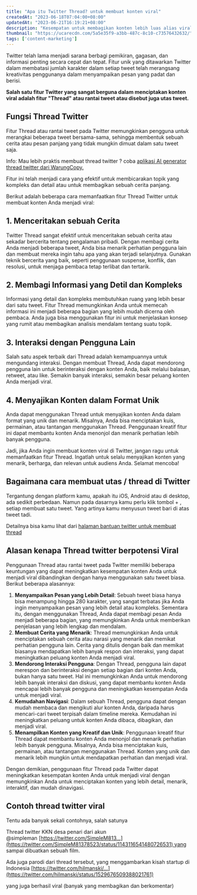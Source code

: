 ```yaml
---
title: "Apa itu Twitter Thread? untuk membuat konten viral"
createdAt: "2023-06-18T07:04:00+08:00"
updatedAt: "2023-06-21T16:19:21+08:00"
description: "Kesempatan untuk membagikan konten lebih luas alias viral lagi, bisa kamu coba dengan fungsi thread pada aplikasi Twitter"
thumbnail: "https://ucarecdn.com/5a5e35f9-a3bb-487c-8c10-c73576432632/"
tags: ['content-marketing']
---
```

Twitter telah lama menjadi sarana berbagi pemikiran, gagasan, dan informasi penting secara cepat dan tepat. Fitur unik yang ditawarkan Twitter dalam membatasi jumlah karakter dalam setiap tweet telah merangsang kreativitas penggunanya dalam menyampaikan pesan yang padat dan berisi.

**Salah satu fitur Twitter yang sangat berguna dalam menciptakan konten viral adalah fitur "Thread" atau rantai tweet atau disebut juga utas tweet.**

<Media src="https://ucarecdn.com/39d65e51-207a-4819-b101-12469cbe963a/" text="ilustrasi fitur thread twitter untuk membuat konten viral" />

## Fungsi Thread Twitter

Fitur Thread atau rantai tweet pada Twitter memungkinkan pengguna untuk merangkai beberapa tweet bersama-sama, sehingga membentuk sebuah cerita atau pesan panjang yang tidak mungkin dimuat dalam satu tweet saja.

Info: Mau lebih praktis membuat thread twitter ? coba [aplikasi AI generator thread twitter dari WarungCopy.](https://warungcopy.id/tools/twitter-thread-generator)

Fitur ini telah menjadi cara yang efektif untuk membicarakan topik yang kompleks dan detail atau untuk membagikan sebuah cerita panjang.

Berikut adalah beberapa cara memanfaatkan fitur Thread Twitter untuk membuat konten Anda menjadi viral:

## 1. Menceritakan sebuah Cerita

Twitter Thread sangat efektif untuk menceritakan sebuah cerita atau sekadar bercerita tentang pengalaman pribadi. Dengan membagi cerita Anda menjadi beberapa tweet, Anda bisa menarik perhatian pengguna lain dan membuat mereka ingin tahu apa yang akan terjadi selanjutnya. Gunakan teknik bercerita yang baik, seperti penggunaan suspense, konflik, dan resolusi, untuk menjaga pembaca tetap terlibat dan tertarik.

## 2. Membagi Informasi yang Detil dan Kompleks

Informasi yang detail dan kompleks membutuhkan ruang yang lebih besar dari satu tweet. Fitur Thread memungkinkan Anda untuk memecah informasi ini menjadi beberapa bagian yang lebih mudah dicerna oleh pembaca. Anda juga bisa menggunakan fitur ini untuk menjelaskan konsep yang rumit atau membagikan analisis mendalam tentang suatu topik.

## 3. Interaksi dengan Pengguna Lain

Salah satu aspek terbaik dari Thread adalah kemampuannya untuk mengundang interaksi. Dengan membuat Thread, Anda dapat mendorong pengguna lain untuk berinteraksi dengan konten Anda, baik melalui balasan, retweet, atau like. Semakin banyak interaksi, semakin besar peluang konten Anda menjadi viral.

## 4. Menyajikan Konten dalam Format Unik

Anda dapat menggunakan Thread untuk menyajikan konten Anda dalam format yang unik dan menarik. Misalnya, Anda bisa menciptakan kuis, permainan, atau tantangan menggunakan Thread. Penggunaan kreatif fitur ini dapat membantu konten Anda menonjol dan menarik perhatian lebih banyak pengguna.

Jadi, jika Anda ingin membuat konten viral di Twitter, jangan ragu untuk memanfaatkan fitur Thread. Ingatlah untuk selalu menyajikan konten yang menarik, berharga, dan relevan untuk audiens Anda. Selamat mencoba!

## Bagaimana cara membuat utas / thread di Twitter

Tergantung dengan platform kamu, apakah itu iOS, Android atau di desktop, ada sedikit perbedaan. Namun pada dasarnya kamu perlu klik tombol + , setiap membuat satu tweet. Yang artinya kamu menyusun tweet bari di atas tweet tadi.

Detailnya bisa kamu lihat dari [halaman bantuan twitter untuk membuat thread](https://help.twitter.com/id/using-twitter/create-a-thread)

## Alasan kenapa Thread twitter berpotensi Viral

Penggunaan Thread atau rantai tweet pada Twitter memiliki beberapa keuntungan yang dapat meningkatkan kesempatan konten Anda untuk menjadi viral dibandingkan dengan hanya menggunakan satu tweet biasa. Berikut beberapa alasannya:

1. **Menyampaikan Pesan yang Lebih Detail**: Sebuah tweet biasa hanya bisa menampung hingga 280 karakter, yang sangat terbatas jika Anda ingin menyampaikan pesan yang lebih detail atau kompleks. Sementara itu, dengan menggunakan Thread, Anda dapat membagi pesan Anda menjadi beberapa bagian, yang memungkinkan Anda untuk memberikan penjelasan yang lebih lengkap dan mendalam.
2. **Membuat Cerita yang Menarik**: Thread memungkinkan Anda untuk menciptakan sebuah cerita atau narasi yang menarik dan memikat perhatian pengguna lain. Cerita yang ditulis dengan baik dan memikat biasanya mendapatkan lebih banyak respon dan interaksi, yang dapat meningkatkan peluang konten Anda menjadi viral.
3. **Mendorong Interaksi Pengguna**: Dengan Thread, pengguna lain dapat merespon dan berinteraksi dengan setiap bagian dari konten Anda, bukan hanya satu tweet. Hal ini memungkinkan Anda untuk mendorong lebih banyak interaksi dan diskusi, yang dapat membantu konten Anda mencapai lebih banyak pengguna dan meningkatkan kesempatan Anda untuk menjadi viral.
4. **Kemudahan Navigasi**: Dalam sebuah Thread, pengguna dapat dengan mudah membaca dan mengikuti alur konten Anda, daripada harus mencari-cari tweet terpisah dalam timeline mereka. Kemudahan ini meningkatkan peluang untuk konten Anda dibaca, dibagikan, dan menjadi viral.
5. **Menampilkan Konten yang Kreatif dan Unik**: Penggunaan kreatif fitur Thread dapat membantu konten Anda menonjol dan menarik perhatian lebih banyak pengguna. Misalnya, Anda bisa menciptakan kuis, permainan, atau tantangan menggunakan Thread. Konten yang unik dan menarik lebih mungkin untuk mendapatkan perhatian dan menjadi viral.

Dengan demikian, penggunaan fitur Thread pada Twitter dapat meningkatkan kesempatan konten Anda untuk menjadi viral dengan memungkinkan Anda untuk menciptakan konten yang lebih detail, menarik, interaktif, dan mudah dinavigasi.

## Contoh thread twitter viral

Tentu ada banyak sekali contohnya, salah satunya

Thread twitter KKN desa penari dari akun @simpleman [https://twitter.com/SimpleM813...](https://twitter.com/SimpleM81378523/status/1143116541480726531) yang sampai dibuatkan sebuah film.

Ada juga parodi dari thread tersebut, yang menggambarkan kisah startup di Indonesia [https://twitter.com/hilmanski/...](https://twitter.com/hilmanski/status/1529676509388021761)

yang juga berhasil viral (banyak yang membagikan dan berkomentar)